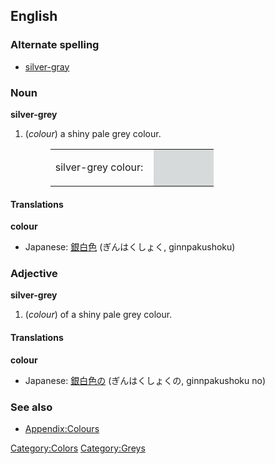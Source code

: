 ==English==

===Alternate spelling===
*[[silver-gray]]

===Noun===
'''silver-grey'''
#(''colour'') a shiny pale grey colour.
#:<table><tr><td>silver-grey colour: &nbsp;</td><td bgcolor="#D7DADA" width="80">&nbsp; </td></tr></table>

====Translations====
'''colour'''
{{top}}
*Japanese: [[銀白色]] (ぎんはくしょく, ginnpakushoku)
{{mid}}
{{bottom}}

===Adjective===
'''silver-grey'''
#(''colour'') of a shiny pale grey colour.

====Translations====
'''colour'''
{{top}}
*Japanese: [[銀白色]]の (ぎんはくしょくの, ginnpakushoku no)
{{mid}}
{{bottom}}

===See also===
*[[Wiktionary_Appendix:Colours|Appendix:Colours]]

[[Category:Colors]]
[[Category:Greys]]